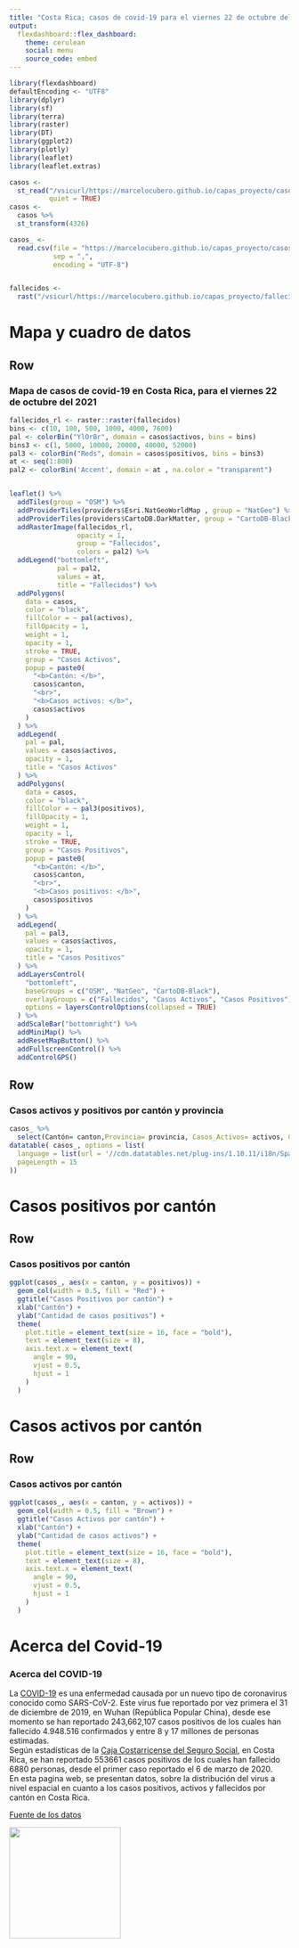 ```yaml
---
title: "Costa Rica; casos de covid-19 para el viernes 22 de octubre del 2021"
output: 
  flexdashboard::flex_dashboard:
    theme: cerulean
    social: menu
    source_code: embed
---
```


```r
library(flexdashboard)
defaultEncoding <- "UTF8"
library(dplyr)
library(sf)
library(terra)
library(raster)
library(DT)
library(ggplot2)
library(plotly)
library(leaflet)
library(leaflet.extras)
```

```r
casos <-
  st_read("/vsicurl/https://marcelocubero.github.io/capas_proyecto/casos.geojson",
          quiet = TRUE)
casos <-
  casos %>%
  st_transform(4326)

casos_ <-
  read.csv(file = "https://marcelocubero.github.io/capas_proyecto/casos_.csv",
           sep = ",",
           encoding = "UTF-8")


fallecidos <-
  rast("/vsicurl/https://marcelocubero.github.io/capas_proyecto/fallecidos.tif")

```
Mapa y cuadro de datos
=====================================

Row {data-height=650}
-----------------------------------------------------------------------

### Mapa de casos de covid-19 en Costa Rica, para el viernes 22 de octubre del 2021

```r

fallecidos_rl <- raster::raster(fallecidos)
bins <- c(10, 100, 500, 1000, 4000, 7600)
pal <- colorBin("YlOrBr", domain = casos$activos, bins = bins)
bins3 <- c(1, 5000, 10000, 20000, 40000, 52000)
pal3 <- colorBin("Reds", domain = casos$positivos, bins = bins3)
at <- seq(1:800)
pal2 <- colorBin('Accent', domain = at , na.color = "transparent")


leaflet() %>%
  addTiles(group = "OSM") %>%
  addProviderTiles(providers$Esri.NatGeoWorldMap , group = "NatGeo") %>%
  addProviderTiles(providers$CartoDB.DarkMatter, group = "CartoDB-Black") %>%
  addRasterImage(fallecidos_rl,
                 opacity = 1,
                 group = "Fallecidos",
                 colors = pal2) %>%
  addLegend("bottomleft",
            pal = pal2,
            values = at,
            title = "Fallecidos") %>%
  addPolygons(
    data = casos,
    color = "black",
    fillColor = ~ pal(activos),
    fillOpacity = 1,
    weight = 1,
    opacity = 1,
    stroke = TRUE,
    group = "Casos Activos",
    popup = paste0(
      "<b>Cantón: </b>",
      casos$canton,
      "<br>",
      "<b>Casos activos: </b>",
      casos$activos
    )
  ) %>%
  addLegend(
    pal = pal,
    values = casos$activos,
    opacity = 1,
    title = "Casos Activos"
  ) %>%
  addPolygons(
    data = casos,
    color = "black",
    fillColor = ~ pal3(positivos),
    fillOpacity = 1,
    weight = 1,
    opacity = 1,
    stroke = TRUE,
    group = "Casos Positivos",
    popup = paste0(
      "<b>Cantón: </b>",
      casos$canton,
      "<br>",
      "<b>Casos positivos: </b>",
      casos$positivos
    )
  ) %>%
  addLegend(
    pal = pal3,
    values = casos$activos,
    opacity = 1,
    title = "Casos Positivos"
  ) %>%
  addLayersControl(
    "bottomleft",
    baseGroups = c("OSM", "NatGeo", "CartoDB-Black"),
    overlayGroups = c("Fallecidos", "Casos Activos", "Casos Positivos"),
    options = layersControlOptions(collapsed = TRUE)
  ) %>%
  addScaleBar("bottomright") %>%
  addMiniMap() %>%
  addResetMapButton() %>%
  addFullscreenControl() %>%
  addControlGPS()

```
Row {data-height=350}
-------------------------------------
### Casos activos y positivos por cantón y provincia

```r

casos_ %>%
  select(Cantón= canton,Provincia= provincia, Casos_Activos= activos, Casos_Positivos= positivos) %>%
datatable( casos_, options = list(
  language = list(url = '//cdn.datatables.net/plug-ins/1.10.11/i18n/Spanish.json'),
  pageLength = 15
))

```
Casos positivos por cantón {data-orientation=rows}
===================================== 
Row {data-height=650}
-----------------------------------------------------------------------

### Casos positivos por cantón
```r
ggplot(casos_, aes(x = canton, y = positivos)) +
  geom_col(width = 0.5, fill = "Red") +
  ggtitle("Casos Positivos por cantón") +
  xlab("Cantón") +
  ylab("Cantidad de casos positivos") +
  theme(
    plot.title = element_text(size = 16, face = "bold"),
    text = element_text(size = 8),
    axis.text.x = element_text(
      angle = 90,
      vjust = 0.5,
      hjust = 1
    )
  ) 
```

Casos activos por cantón {data-orientation=rows}
===================================== 
Row {data-height=650}
-----------------------------------------------------------------------
### Casos activos por cantón

```r



ggplot(casos_, aes(x = canton, y = activos)) +
  geom_col(width = 0.5, fill = "Brown") +
  ggtitle("Casos Activos por cantón") +
  xlab("Cantón") +
  ylab("Cantidad de casos activos") +
  theme(
    plot.title = element_text(size = 16, face = "bold"),
    text = element_text(size = 8),
    axis.text.x = element_text(
      angle = 90,
      vjust = 0.5,
      hjust = 1
    )
  )
```


Acerca del Covid-19 {data-orientation=rows}
===================================== 

### Acerca del COVID-19 

La [COVID-19](https://www.who.int/es/news-room/q-a-detail/coronavirus-disease-covid-19) es una enfermedad causada por un nuevo tipo de coronavirus conocido como SARS-CoV-2. 
Este virus fue reportado por vez primera el 31 de diciembre de 2019, en Wuhan (República Popular China), desde ese momento se han reportado 243,662,107 casos positivos de los cuales han fallecido 4.948.516 confirmados y entre 8 y 17 millones de personas estimadas.  
Según estadísticas de la [Caja Costarricense del Seguro Social](https://www.ccss.sa.cr/web/coronavirus/), en Costa Rica, se han reportado 553661 casos positivos de los cuales han fallecido 6880 personas, desde el primer caso reportado el 6 de marzo de 2020.  
En esta pagina web, se presentan datos, sobre la distribución del virus a nivel espacial en cuanto a los casos positivos, activos y fallecidos por cantón en Costa Rica. 

[Fuente de los datos](https://geovision.uned.ac.cr/oges/)

![](https://pngimg.com/uploads/coronavirus/coronavirus_PNG93680.png){width='200px'}